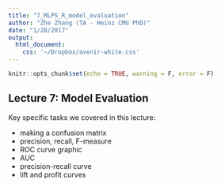```yaml
---
title: "7_MLPS_R_model_evaluation"
author: "Zhe Zhang (TA - Heinz CMU PhD)"
date: "1/28/2017"
output: 
  html_document:
    css: '~/Dropbox/avenir-white.css'
---
```


```r
knitr::opts_chunk$set(echo = TRUE, warning = F, error = F)
```

## Lecture 7: Model Evaluation

Key specific tasks we covered in this lecture:

* making a confusion matrix
* precision, recall, F-measure
* ROC curve graphic
* AUC
* precision-recall curve
* lift and profit curves